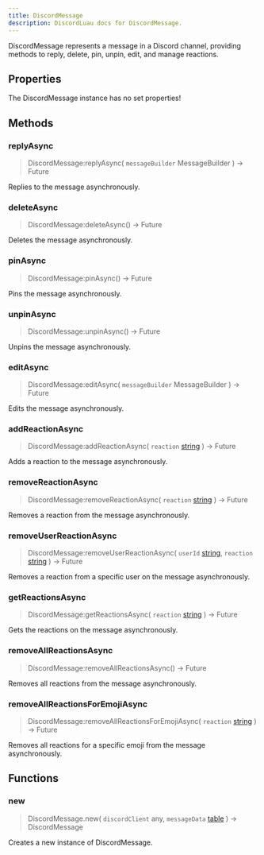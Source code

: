 ```yaml
---
title: DiscordMessage
description: DiscordLuau docs for DiscordMessage.
---
```

[//]: # (This file was automatically compiled through the Generator luau code under this repository)
[//]: # (if you want to edit the documentation of discord-luau, please write changes)
[//]: # (to the discord-luau repository itself, we extract the comments from discord-luau and translate)
[//]: # (them into markdown files that Nextra can interpret!)

DiscordMessage represents a message in a Discord channel, providing methods to reply, delete, pin, unpin, edit, and manage reactions.

[//]: # (----- DOCUMENT PROPERTIES ----- )

## Properties

The DiscordMessage instance has no set properties!

[//]: # (----- DOCUMENT METHODS ----- )

## Methods

### replyAsync

> DiscordMessage:replyAsync( `messageBuilder` MessageBuilder ) ->  Future<unknown> 

Replies to the message asynchronously.
### deleteAsync

> DiscordMessage:deleteAsync() ->  Future<unknown> 

Deletes the message asynchronously.
### pinAsync

> DiscordMessage:pinAsync() ->  Future<unknown> 

Pins the message asynchronously.
### unpinAsync

> DiscordMessage:unpinAsync() ->  Future<unknown> 

Unpins the message asynchronously.
### editAsync

> DiscordMessage:editAsync( `messageBuilder` MessageBuilder ) ->  Future<unknown> 

Edits the message asynchronously.
### addReactionAsync

> DiscordMessage:addReactionAsync( `reaction` [string](https://www.lua.org/pil/2.4.html) ) ->  Future<unknown> 

Adds a reaction to the message asynchronously.
### removeReactionAsync

> DiscordMessage:removeReactionAsync( `reaction` [string](https://www.lua.org/pil/2.4.html) ) ->  Future<unknown> 

Removes a reaction from the message asynchronously.
### removeUserReactionAsync

> DiscordMessage:removeUserReactionAsync( `userId` [string](https://www.lua.org/pil/2.4.html), `reaction` [string](https://www.lua.org/pil/2.4.html) ) ->  Future<unknown> 

Removes a reaction from a specific user on the message asynchronously.
### getReactionsAsync

> DiscordMessage:getReactionsAsync( `reaction` [string](https://www.lua.org/pil/2.4.html) ) ->  Future<unknown> 

Gets the reactions on the message asynchronously.
### removeAllReactionsAsync

> DiscordMessage:removeAllReactionsAsync() ->  Future<unknown> 

Removes all reactions from the message asynchronously.
### removeAllReactionsForEmojiAsync

> DiscordMessage:removeAllReactionsForEmojiAsync( `reaction` [string](https://www.lua.org/pil/2.4.html) ) ->  Future<unknown> 

Removes all reactions for a specific emoji from the message asynchronously.

[//]: # (----- DOCUMENT FUNCTIONS ----- )

## Functions

### new

> DiscordMessage.new( `discordClient` any, `messageData` [table](https://www.lua.org/pil/2.5.html) ) ->  DiscordMessage 

Creates a new instance of DiscordMessage.

